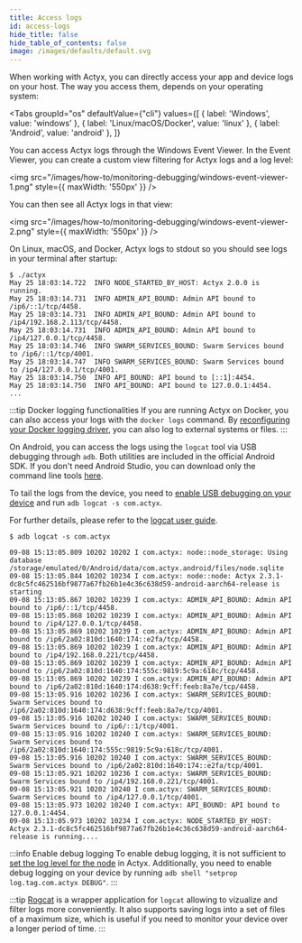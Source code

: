 ```yaml
---
title: Access logs
id: access-logs
hide_title: false
hide_table_of_contents: false
image: /images/defaults/default.svg
---
```


When working with Actyx, you can directly access your app and device logs on your host.
The way you access them, depends on your operating system:


<Tabs
  groupId="os"
  defaultValue={"cli"}
  values={[
    { label: 'Windows', value: 'windows' },
    { label: 'Linux/macOS/Docker', value: 'linux' },
    { label: 'Android', value: 'android' },
  ]}
>


<TabItem value="windows">


You can access Actyx logs through the Windows Event Viewer. In the Event Viewer, you can create a custom view filtering for Actyx logs and a log level:

<img
  src="/images/how-to/monitoring-debugging/windows-event-viewer-1.png"
  style={{ maxWidth: '550px' }}
/>

You can then see all Actyx logs in that view:

<img
  src="/images/how-to/monitoring-debugging/windows-event-viewer-2.png"
  style={{ maxWidth: '550px' }}
/>

</TabItem>
<TabItem value="linux">


On Linux, macOS, and Docker, Actyx logs to stdout so you should see logs in your terminal after startup:

```text
$ ./actyx
May 25 18:03:14.722  INFO NODE_STARTED_BY_HOST: Actyx 2.0.0 is running.
May 25 18:03:14.731  INFO ADMIN_API_BOUND: Admin API bound to /ip6/::1/tcp/4458.
May 25 18:03:14.731  INFO ADMIN_API_BOUND: Admin API bound to /ip4/192.168.2.113/tcp/4458.
May 25 18:03:14.731  INFO ADMIN_API_BOUND: Admin API bound to /ip4/127.0.0.1/tcp/4458.
May 25 18:03:14.746  INFO SWARM_SERVICES_BOUND: Swarm Services bound to /ip6/::1/tcp/4001.
May 25 18:03:14.747  INFO SWARM_SERVICES_BOUND: Swarm Services bound to /ip4/127.0.0.1/tcp/4001.
May 25 18:03:14.750  INFO API_BOUND: API bound to [::1]:4454.
May 25 18:03:14.750  INFO API_BOUND: API bound to 127.0.0.1:4454.
...
```

:::tip Docker logging functionalities
If you are running Actyx on Docker, you can also access your logs with the `docker logs` command. By [reconfiguring your Docker logging driver](https://docs.docker.com/config/containers/logging/configure/), you can also log to external systems or files.
:::

</TabItem>
<TabItem value="android">

On Android, you can access the logs using the `logcat` tool via USB debugging through `adb`. Both utilities are included in the official Android SDK.
If you don't need Android Studio, you can download only the command line tools [here](https://developer.android.com/studio/?hl=i#command-tools).

To tail the logs from the device, you need to [enable USB debugging on your device](https://developer.android.com/studio/debug/dev-options)
and run `adb logcat -s com.actyx`.

For further details, please refer to the [logcat user guide](https://developer.android.com/studio/command-line/logcat).

```text
$ adb logcat -s com.actyx

09-08 15:13:05.809 10202 10202 I com.actyx: node::node_storage: Using database /storage/emulated/0/Android/data/com.actyx.android/files/node.sqlite
09-08 15:13:05.844 10202 10234 I com.actyx: node::node: Actyx 2.3.1-dc8c5fc462516bf9877a67fb26b1e4c36c638d59-android-aarch64-release is starting
09-08 15:13:05.867 10202 10239 I com.actyx: ADMIN_API_BOUND: Admin API bound to /ip6/::1/tcp/4458.
09-08 15:13:05.868 10202 10239 I com.actyx: ADMIN_API_BOUND: Admin API bound to /ip4/127.0.0.1/tcp/4458.
09-08 15:13:05.869 10202 10239 I com.actyx: ADMIN_API_BOUND: Admin API bound to /ip6/2a02:810d:1640:174::e2fa/tcp/4458.
09-08 15:13:05.869 10202 10239 I com.actyx: ADMIN_API_BOUND: Admin API bound to /ip4/192.168.0.221/tcp/4458.
09-08 15:13:05.869 10202 10239 I com.actyx: ADMIN_API_BOUND: Admin API bound to /ip6/2a02:810d:1640:174:555c:9819:5c9a:618c/tcp/4458.
09-08 15:13:05.869 10202 10239 I com.actyx: ADMIN_API_BOUND: Admin API bound to /ip6/2a02:810d:1640:174:d638:9cff:feeb:8a7e/tcp/4458.
09-08 15:13:05.916 10202 10236 I com.actyx: SWARM_SERVICES_BOUND: Swarm Services bound to /ip6/2a02:810d:1640:174:d638:9cff:feeb:8a7e/tcp/4001.
09-08 15:13:05.916 10202 10240 I com.actyx: SWARM_SERVICES_BOUND: Swarm Services bound to /ip6/::1/tcp/4001.
09-08 15:13:05.916 10202 10240 I com.actyx: SWARM_SERVICES_BOUND: Swarm Services bound to /ip6/2a02:810d:1640:174:555c:9819:5c9a:618c/tcp/4001.
09-08 15:13:05.916 10202 10240 I com.actyx: SWARM_SERVICES_BOUND: Swarm Services bound to /ip6/2a02:810d:1640:174::e2fa/tcp/4001.
09-08 15:13:05.921 10202 10236 I com.actyx: SWARM_SERVICES_BOUND: Swarm Services bound to /ip4/192.168.0.221/tcp/4001.
09-08 15:13:05.921 10202 10240 I com.actyx: SWARM_SERVICES_BOUND: Swarm Services bound to /ip4/127.0.0.1/tcp/4001.
09-08 15:13:05.973 10202 10240 I com.actyx: API_BOUND: API bound to 127.0.0.1:4454.
09-08 15:13:05.973 10202 10234 I com.actyx: NODE_STARTED_BY_HOST: Actyx 2.3.1-dc8c5fc462516bf9877a67fb26b1e4c36c638d59-android-aarch64-release is running....
```

:::info Enable debug logging
To enable debug logging, it is not sufficient to [set the log level for the node](./logging-levels.mdx) in Actyx.
Additionally, you need to enable debug logging on your device by running `adb shell "setprop log.tag.com.actyx DEBUG"`.
:::

:::tip 
[Rogcat](https://github.com/flxo/rogcat) is a wrapper application for `logcat` allowing to vizualize and filter logs more conveniently.
It also supports saving logs into a set of files of a maximum size, which is useful if you need to monitor your device over a longer period of time.
:::

</TabItem>
</Tabs>
